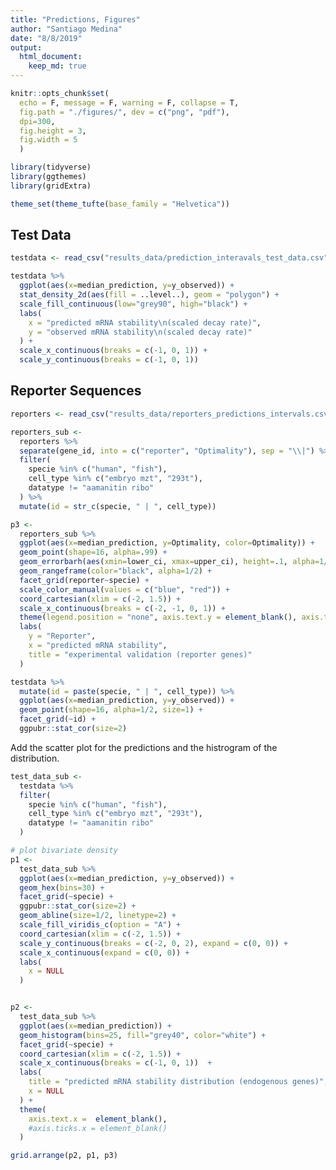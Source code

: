 ```yaml
---
title: "Predictions, Figures"
author: "Santiago Medina"
date: "8/8/2019"
output: 
  html_document:
    keep_md: true
---
```


```r
knitr::opts_chunk$set(
  echo = F, message = F, warning = F, collapse = T,
  fig.path = "./figures/", dev = c("png", "pdf"),
  dpi=300,
  fig.height = 3,
  fig.width = 5
  )

library(tidyverse)
library(ggthemes)
library(gridExtra)

theme_set(theme_tufte(base_family = "Helvetica"))
```



## Test Data 


```r
testdata <- read_csv("results_data/prediction_interavals_test_data.csv")

testdata %>% 
  ggplot(aes(x=median_prediction, y=y_observed)) + 
  stat_density_2d(aes(fill = ..level..), geom = "polygon") +
  scale_fill_continuous(low="grey90", high="black") +
  labs(
    x = "predicted mRNA stability\n(scaled decay rate)",
    y = "observed mRNA stability\n(scaled decay rate)"
  ) +
  scale_x_continuous(breaks = c(-1, 0, 1)) +
  scale_y_continuous(breaks = c(-1, 0, 1))
```


## Reporter Sequences

```r
reporters <- read_csv("results_data/reporters_predictions_intervals.csv")

reporters_sub <- 
  reporters %>% 
  separate(gene_id, into = c("reporter", "Optimality"), sep = "\\|") %>% 
  filter(
    specie %in% c("human", "fish"),
    cell_type %in% c("embryo mzt", "293t"),
    datatype != "aamanitin ribo"
  ) %>% 
  mutate(id = str_c(specie, " | ", cell_type))

p3 <- 
  reporters_sub %>% 
  ggplot(aes(x=median_prediction, y=Optimality, color=Optimality)) +
  geom_point(shape=16, alpha=.99) +
  geom_errorbarh(aes(xmin=lower_ci, xmax=upper_ci), height=.1, alpha=1/2) +
  geom_rangeframe(color="black", alpha=1/2) +
  facet_grid(reporter~specie) +
  scale_color_manual(values = c("blue", "red")) +
  coord_cartesian(xlim = c(-2, 1.5)) +
  scale_x_continuous(breaks = c(-2, -1, 0, 1)) +
  theme(legend.position = "none", axis.text.y = element_blank(), axis.ticks.y = element_blank()) +
  labs(
    y = "Reporter",
    x = "predicted mRNA stability",
    title = "experimental validation (reporter genes)"
  )
```


```r
testdata %>% 
  mutate(id = paste(specie, " | ", cell_type)) %>% 
  ggplot(aes(x=median_prediction, y=y_observed)) +
  geom_point(shape=16, alpha=1/2, size=1) +
  facet_grid(~id) +
  ggpubr::stat_cor(size=2)

```



Add the scatter plot for the predictions and the histrogram of the distribution.

```r
test_data_sub <- 
  testdata %>% 
  filter(
    specie %in% c("human", "fish"),
    cell_type %in% c("embryo mzt", "293t"),
    datatype != "aamanitin ribo"
  )

# plot bivariate density
p1 <- 
  test_data_sub %>% 
  ggplot(aes(x=median_prediction, y=y_observed)) +
  geom_hex(bins=30) +
  facet_grid(~specie) +
  ggpubr::stat_cor(size=2) +
  geom_abline(size=1/2, linetype=2) +
  scale_fill_viridis_c(option = "A") +
  coord_cartesian(xlim = c(-2, 1.5)) +
  scale_y_continuous(breaks = c(-2, 0, 2), expand = c(0, 0)) +
  scale_x_continuous(expand = c(0, 0)) +
  labs(
    x = NULL
  )


p2 <- 
  test_data_sub %>% 
  ggplot(aes(x=median_prediction)) +
  geom_histogram(bins=25, fill="grey40", color="white") +
  facet_grid(~specie) +
  coord_cartesian(xlim = c(-2, 1.5)) +
  scale_x_continuous(breaks = c(-1, 0, 1))  +
  labs(
    title = "predicted mRNA stability distribution (endogenous genes)",
    x = NULL
  ) +
  theme(
    axis.text.x =  element_blank(),
    #axis.ticks.x = element_blank()
  )

grid.arrange(p2, p1, p3)


```

